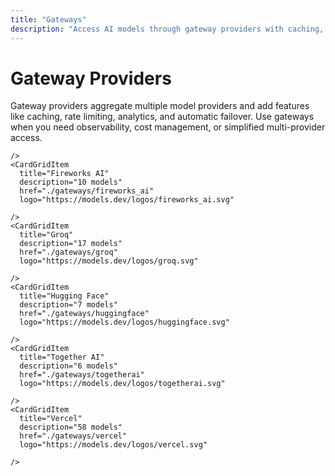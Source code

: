 ```yaml
---
title: "Gateways"
description: "Access AI models through gateway providers with caching, rate limiting, and analytics."
---
```



# Gateway Providers

Gateway providers aggregate multiple model providers and add features like caching, rate limiting, analytics, and automatic failover. Use gateways when you need observability, cost management, or simplified multi-provider access.

<CardGrid>
    <CardGridItem
      title="Netlify"
      description="26 models"
      href="./gateways/netlify"
      logo="/logos/netlify.svg"
      preserveLogoColor={true}
    />
    <CardGridItem
      title="OpenRouter"
      description="96 models"
      href="./gateways/openrouter"
      logo="https://models.dev/logos/openrouter.svg"
      
    />
    <CardGridItem
      title="Fireworks AI"
      description="10 models"
      href="./gateways/fireworks_ai"
      logo="https://models.dev/logos/fireworks_ai.svg"
      
    />
    <CardGridItem
      title="Groq"
      description="17 models"
      href="./gateways/groq"
      logo="https://models.dev/logos/groq.svg"
      
    />
    <CardGridItem
      title="Hugging Face"
      description="7 models"
      href="./gateways/huggingface"
      logo="https://models.dev/logos/huggingface.svg"
      
    />
    <CardGridItem
      title="Together AI"
      description="6 models"
      href="./gateways/togetherai"
      logo="https://models.dev/logos/togetherai.svg"
      
    />
    <CardGridItem
      title="Vercel"
      description="58 models"
      href="./gateways/vercel"
      logo="https://models.dev/logos/vercel.svg"
      
    />
</CardGrid>